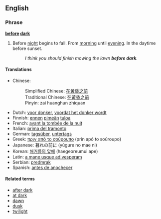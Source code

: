 ==English==

===Phrase===
'''[[before]] [[dark]]'''

# Before [[night]] begins to fall.  From [[morning]] until [[evening]]. In the daytime before sunset.
#:''I think you should finish mowing the lawn '''before dark'''.''

====Translations====
*Chinese:
*:Simplified Chinese: [[在黄昏之前]]
*:Traditional Chinese: [[在黃昏之前]]
*:Pinyin: zai huanghun zhiquan
*Dutch: [[voor donker]], [[voordat het donker wordt]]
*Finnish: [[ennen]] [[pimeä|pimeän]] [[tulo|tuloa]]
*French: [[avant la tombée de la nuit]]
*Italian: [[prima del tramonto]]
*German: [[tagsüber]], [[untertags]]
*Greek: [[πριν από το σούρουπο]] (prin apó to soúroupo)
*Japanese: 暮れの前に (yūgure no mae ni)
*Korean: [[해거름의 앞에]] (haegeoreumui ape)
*Latin: [[a mane usque ad vesperam]]
*Serbian: [[predmrak]]
*Spanish: [[antes de anochecer]]

====Related terms====
*[[after dark]]
*[[at dark]]
*[[dawn]]
*[[dusk]]
*[[twilight]]
